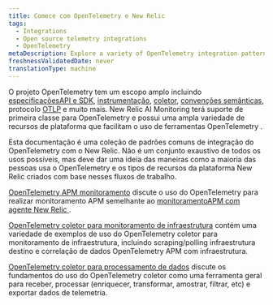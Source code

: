 ```yaml
---
title: Comece com OpenTelemetry e New Relic
tags:
  - Integrations
  - Open source telemetry integrations
  - OpenTelemetry
metaDescription: Explore a variety of OpenTelemetry integration patterns with New Relic.
freshnessValidatedDate: never
translationType: machine
---
```


O projeto OpenTelemetry tem um escopo amplo incluindo [especificaçõesAPI e SDK](https://opentelemetry.io/docs/specs/otel/), [instrumentação](https://opentelemetry.io/docs/concepts/instrumentation/), [coletor](https://opentelemetry.io/docs/collector/), [convenções semânticas](https://opentelemetry.io/docs/specs/semconv/), protocolo [OTLP](https://opentelemetry.io/docs/specs/otlp/) e muito mais. New Relic AI Monitoring terá suporte de primeira classe para OpenTelemetry e possui uma ampla variedade de recursos de plataforma que facilitam o uso de ferramentas OpenTelemetry .

Esta documentação é uma coleção de padrões comuns de integração do OpenTelemetry com o New Relic. Não é um conjunto exaustivo de todos os usos possíveis, mas deve dar uma ideia das maneiras como a maioria das pessoas usa o OpenTelemetry e os tipos de recursos da plataforma New Relic criados com base nesses fluxos de trabalho.

[OpenTelemetry APM monitoramento](/docs/more-integrations/open-source-telemetry-integrations/opentelemetry/get-started/apm-monitoring/opentelemetry-apm-intro) discute o uso do OpenTelemetry para realizar monitoramento APM semelhante ao [monitoramentoAPM com agente New Relic ](/docs/apm/new-relic-apm/getting-started/introduction-apm/).

[OpenTelemetry coletor para monitoramento de infraestrutura](/docs/more-integrations/open-source-telemetry-integrations/opentelemetry/get-started/collector-infra-monitoring/opentelemetry-collector-infra-intro) contém uma variedade de exemplos de uso do OpenTelemetry coletor para monitoramento de infraestrutura, incluindo scraping/polling infraestrutura destino e correlação de dados OpenTelemetry APM com infraestrutura.

[OpenTelemetry coletor para processamento de dados](/docs/more-integrations/open-source-telemetry-integrations/opentelemetry/get-started/collector-processing/opentelemetry-collector-processing-intro) discute os fundamentos do uso do OpenTelemetry coletor como uma ferramenta geral para receber, processar (enriquecer, transformar, amostrar, filtrar, etc) e exportar dados de telemetria.